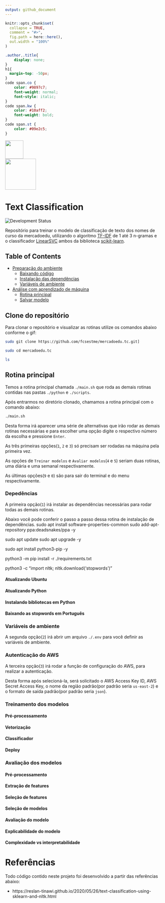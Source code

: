 ```yaml
---
output: github_document
---
```


<!-- README.md is generated from README.Rmd. Please edit that file -->

```r
knitr::opts_chunk$set(
  collapse = TRUE,
  comment = "#>",
  fig.path = here::here(),
  out.width = "100%"
)
```

```css
.author,.title{
    display: none;
}
h1{
  margin-top: -50px;
}
code span.co {
    color: #9897c7;
    font-weight: normal;
    font-style: italic;
}
code span.kw {
    color: #10aff2;
    font-weight: bold;
}
code span.st {
    color: #09e2c5;
}
```

<div>
<a href="https://mercadoedu.com.br">
    <img src="../readme/images/slogan.png" align = "left" height = "59px"/>
</a>
</div>
<span style="display:inline-block; width: 450px;"></span>
<a href="https://tawk.to/fcs.est">
  <img src="../readme/images/perfil.png" align = "rigth" height = "100px"/>
</a>

# Text Classification

<!-- badges: start -->
![Development Status](https://img.shields.io/badge/lifecycle-experimental-orange.svg)
<!-- badges: end -->

Repositório para treinar o modelo de classificação de texto dos nomes de curso da mercadoedu, utilizando o algoritmo [TF-IDF](https://scikit-learn.org/stable/modules/generated/sklearn.feature_extraction.text.TfidfVectorizer.html) de 1 até 3 n-gramas e o classificador [LinearSVC](https://scikit-learn.org/stable/modules/generated/sklearn.svm.LinearSVC.html) ambos da biblioteca [scikit-learn](https://scikit-learn.org/).

## Table of Contents
- [Preparação do ambiente](#prepação-do-ambiente)
  - [Baixando código](#baixando-código)
  - [Instalação das dependências](#instalação-das-dependências)
  - [Variáveis de ambiente](#variáveis-de-ambiente)
- [Análise com aprendizado de máquina](#análise-com-aprendizado-de-máquina)
  - [Rotina principal](#rotina-principal)
  - [Salvar modelo](#salvar-modelo)
  
## Clone do repositório

Para clonar o repositório e visualizar as rotinas utilize os comandos abaixo conforme o gif:

```bash
sudo git clone https://github.com/fcsestme/mercadoedu.tc.git]
```

```bash
sudo cd mercadoedu.tc

ls
```

## Rotina principal

Temos a rotina principal chamada `./main.sh` que roda as demais rotinas contidas nas pastas `./python` e `./scripts`.

Após entrarmos no diretório clonado, chamamos a rotina principal com o comando abaixo:

```bash
./main.sh
```

Desta forma irá aparecer uma série de alternativas que irão rodar as demais rotinas necessárias e para escolher uma opção digite o respectivo número da escolha e pressione `Enter`.

As três primeiras opções(`1`, `2` e `3`) só precisam ser rodadas na máquina pela primeira vez.

As opções de `Treinar modelos` e `Avaliar modelos`(`4` e `5`) seriam duas rotinas, uma diária e uma semanal respectivamente.

As últimas opções(`9` e `0`) são para sair do terminal e do menu respectivamente.

### Depedências

A primeira opção(`1`) irá instalar as dependências necessárias para rodar todas as demais rotinas. 

Abaixo você pode conferir o passo a passo dessa rotina de instalação de dependências.
sudo apt install software-properties-common
  sudo add-apt-repository ppa:deadsnakes/ppa -y

  sudo apt update
  sudo apt upgrade -y

  sudo apt install python3-pip -y

  python3 -m pip install -r ./requirements.txt

  python3 -c "import nltk; nltk.download('stopwords')"

#### Atualizando Ubuntu
#### Atualizando Python
#### Instalando bibliotecas em Python
#### Baixando as stopwords em Português

### Variáveis de ambiente

A segunda opção(`2`) irá abrir um arquivo `./.env` para você definir as variáveis de ambiente.

### Autenticação do AWS

A terceira opção(`3`) irá rodar a função de configuração do AWS, para realizar a autenticação.

Desta forma após selecioná-la, será solicitado o AWS Access Key ID, AWS Secret Access Key, o nome da região padrão(por padrão seria `us-east-2`) e o formato de saída padrão(por padrão seria `json`).

### Treinamento dos modelos
#### Pré-processamento
#### Vetorização
#### Classificador
#### Deploy

### Avaliação dos modelos
#### Pré-processamento
#### Extração de features
#### Seleção de features
#### Seleção de modelos
#### Avaliação do modelo
#### Explicabilidade do modelo
#### Complexidade vs interpretabilidade

# Referências

Todo código contido neste projeto foi desenvolvido a partir das referências abaixo:

- https://reslan-tinawi.github.io/2020/05/26/text-classification-using-sklearn-and-nltk.html
